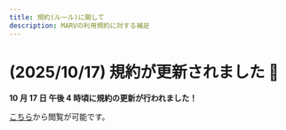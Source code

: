 ```yaml
---
title: 規約(ルール)に関して
description: MARVの利用規約に対する補足
---
```


# (2025/10/17) 規約が更新されました 🎉

**10 月 17 日 午後 4 時頃に規約の更新が行われました！**

[こちら](https://marvgame.com/ja-JP/terms-of-service)から閲覧が可能です。

